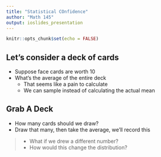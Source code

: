 ```yaml
---
title: "Statistical COnfidence"
author: "Math 145"
output: ioslides_presentation
---
```


```r
knitr::opts_chunk$set(echo = FALSE)
```

## Let's consider a deck of cards

* Suppose face cards are worth 10
* What's the average of the entire deck
    * That seems like a pain to calculate
    * We can sample instead of calculating the actual mean
    
## Grab A Deck

- How many cards should we draw?
- Draw that many, then take the average, we'll record this

> - What if we drew a different number?
> - How would this change the distribution?